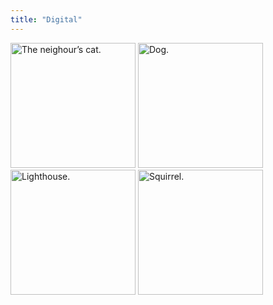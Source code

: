 ```yaml
---
title: "Digital"
---
```


:::{.lightbox-gallery}
![The neighour's cat.](/img/drawings/digital/9AA5AEE3-95BE-4436-854A-75F10E3B6FD6 1.jpg){.lightbox width="200" group="my-gallery_1"}
![Dog.](/img/drawings/digital/IMG_2493.jpg){.lightbox width="200" group="my-gallery_1"}
![Lighthouse.](/img/drawings/digital/IMG_2494.jpg){.lightbox width="200" group="my-gallery_1"}
![Squirrel.](/img/drawings/digital/IMG_2509.jpg){.lightbox width="200" group="my-gallery_1"}
:::